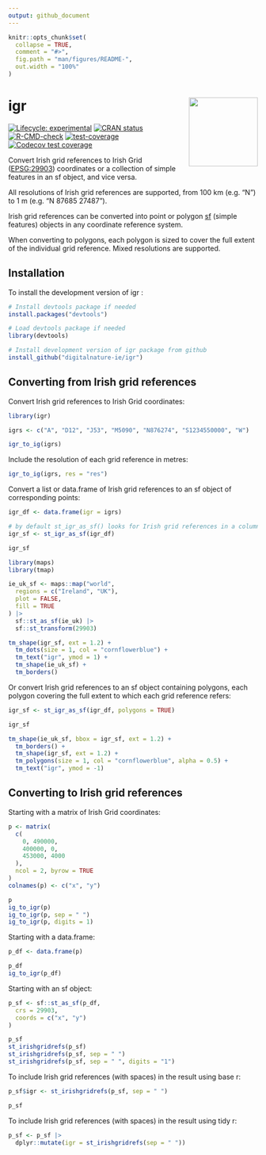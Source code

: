 ```yaml
---
output: github_document
---
```


<!-- README.md is generated from README.Rmd. Please edit that file -->

```r
knitr::opts_chunk$set(
  collapse = TRUE,
  comment = "#>",
  fig.path = "man/figures/README-",
  out.width = "100%"
)
```

# igr <img src="man/figures/logo.png" align="right" height="139" alt="" />

<!-- badges: start -->
[![Lifecycle: experimental](https://img.shields.io/badge/lifecycle-experimental-orange.svg)](https://lifecycle.r-lib.org/articles/stages.html#experimental)
[![CRAN status](https://www.r-pkg.org/badges/version/igr)](https://CRAN.R-project.org/package=igr)
[![R-CMD-check](https://github.com/digitalnature-ie/igr/actions/workflows/R-CMD-check.yaml/badge.svg)](https://github.com/digitalnature-ie/igr/actions/workflows/R-CMD-check.yaml)
[![test-coverage](https://github.com/digitalnature-ie/igr/actions/workflows/test-coverage.yaml/badge.svg)](https://github.com/digitalnature-ie/igr/actions/workflows/test-coverage.yaml)
[![Codecov test coverage](https://codecov.io/gh/digitalnature-ie/igr/branch/main/graph/badge.svg)](https://app.codecov.io/gh/digitalnature-ie/igr?branch=main)
<!-- badges: end -->

Convert Irish grid references to Irish Grid ([EPSG:29903](https://epsg.io/29903)) coordinates or a collection of simple features in an sf object, and vice versa.

All resolutions of Irish grid references are supported, from 100 km (e.g. "N") to 1 m (e.g. "N 87685 27487"). 

Irish grid references can be converted into point or polygon [sf](https://r-spatial.github.io/sf/) (simple features) objects in any coordinate reference system.

When converting to polygons, each polygon is sized to cover the full extent of the individual grid reference. Mixed resolutions are supported.

<!-- The Irish Grid is a metre-based coordinate reference system covering the island of Ireland. It is referred to as TM75 / Irish Grid and has been assigned EPSG code 29903. Irish Grid coordinates are a pair of numbers of the form x (easting), and y (northing). The resolution of the Irish Grid is 1 m. -->

<!-- The Irish Grid has been divided into 100 km squares. There are 25 squares. Each has been assigned a letter from A to Z, with the letter I skipped. -->

<!-- Irish grid references use the relevant letter followed by a pair of numbers to refer to a location. Valid grid references include N86, N8762, N876274, N87682748, and N8768527487. These represent squares of side 10 km, 1 km, 100 m, 10 m and 1 m respectively, all within the 100 km square N. -->


## Installation

To install the development version of igr :

``` r
# Install devtools package if needed
install.packages("devtools")

# Load devtools package if needed
library(devtools)     

# Install development version of igr package from github
install_github("digitalnature-ie/igr")

```

## Converting from Irish grid references

Convert Irish grid references to Irish Grid coordinates:

```r
library(igr)

igrs <- c("A", "D12", "J53", "M5090", "N876274", "S1234550000", "W")

igr_to_ig(igrs)
```

Include the resolution of each grid reference in metres:

```r
igr_to_ig(igrs, res = "res")
```

Convert a list or data.frame of Irish grid references to an sf object of corresponding points:

```r
igr_df <- data.frame(igr = igrs)

# by default st_igr_as_sf() looks for Irish grid references in a column named "igr"
igr_sf <- st_igr_as_sf(igr_df)

igr_sf
```

```r
library(maps)
library(tmap)

ie_uk_sf <- maps::map("world",
  regions = c("Ireland", "UK"),
  plot = FALSE,
  fill = TRUE
) |>
  sf::st_as_sf(ie_uk) |>
  sf::st_transform(29903)

tm_shape(igr_sf, ext = 1.2) +
  tm_dots(size = 1, col = "cornflowerblue") +
  tm_text("igr", ymod = 1) +
  tm_shape(ie_uk_sf) +
  tm_borders()
```

Or convert Irish grid references to an sf object containing polygons, each polygon covering the full extent to which each grid reference refers:

```r
igr_sf <- st_igr_as_sf(igr_df, polygons = TRUE)

igr_sf
```

```r
tm_shape(ie_uk_sf, bbox = igr_sf, ext = 1.2) +
  tm_borders() +
  tm_shape(igr_sf, ext = 1.2) +
  tm_polygons(size = 1, col = "cornflowerblue", alpha = 0.5) +
  tm_text("igr", ymod = -1)
```

## Converting to Irish grid references

Starting with a matrix of Irish Grid coordinates:

```r
p <- matrix(
  c(
    0, 490000,
    400000, 0,
    453000, 4000
  ),
  ncol = 2, byrow = TRUE
)
colnames(p) <- c("x", "y")

p
ig_to_igr(p)
ig_to_igr(p, sep = " ")
ig_to_igr(p, digits = 1)
```
Starting with a data.frame:

```r
p_df <- data.frame(p)

p_df
ig_to_igr(p_df)
```

Starting with an sf object:

```r
p_sf <- sf::st_as_sf(p_df,
  crs = 29903,
  coords = c("x", "y")
)

p_sf
st_irishgridrefs(p_sf)
st_irishgridrefs(p_sf, sep = " ")
st_irishgridrefs(p_sf, sep = " ", digits = "1")
```

To include Irish grid references (with spaces) in the result using base r:

```r
p_sf$igr <- st_irishgridrefs(p_sf, sep = " ")

p_sf
```

To include Irish grid references (with spaces) in the result using tidy r:

```r
p_sf <- p_sf |>
  dplyr::mutate(igr = st_irishgridrefs(sep = " "))
```

